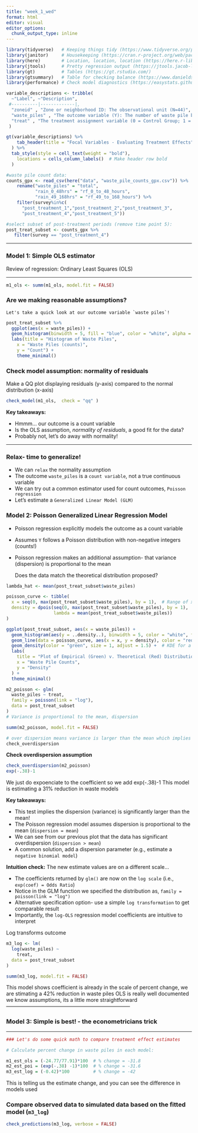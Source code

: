 ```yaml
---
title: "week_1_wed"
format: html
editor: visual
editor_options: 
  chunk_output_type: inline
---
```


```r
library(tidyverse)   # Keeping things tidy (https://www.tidyverse.org/packages/)
library(janitor)     # Housekeeping (https://cran.r-project.org/web/packages/janitor/vignettes/janitor.html)
library(here)        # Location, location, location (https://here.r-lib.org/)
library(jtools)      # Pretty regression output (https://jtools.jacob-long.com/)
library(gt)          # Tables (https://gt.rstudio.com/)
library(gtsummary)   # Table for checking balance (https://www.danieldsjoberg.com/gtsummary/)
library(performance) # Check model diagnostics (https://easystats.github.io/performance/index.html)
```

```r
variable_descriptions <- tribble(
  ~"Label", ~"Description",  
 #----------|-------------|,
  "zoneid" , "Zone or neighborhood ID: The observational unit (N=44)",   
  "waste_piles" , "The outcome variable (Y): The number of waste pile burns recorded (Range; 5, 125)",  
  "treat" , "The treatment assignment variable (0 = Control Group; 1 = Treatment Group)"
 )

gt(variable_descriptions) %>% 
    tab_header(title = "Focal Variables - Evaluating Treatment Effects"  # Add a title
  ) %>%
  tab_style(style = cell_text(weight = "bold"),
    locations = cells_column_labels()  # Make header row bold
  ) 
```


```r
#waste pile count data:
counts_gpx <- read_csv(here("data", "waste_pile_counts_gpx.csv")) %>% 
    rename("waste_piles" = "total",
           "rain_0_48hrs" = "rf_0_to_48_hours",
           "rain_49_168hrs" = "rf_49_to_168_hours") %>% 
    filter(survey%in%c(
      "post_treatment_1","post_treatment_2","post_treatment_3",
      "post_treatment_4","post_treatment_5"))

#select subset of post-treatment periods (remove time point 5):
post_treat_subset <- counts_gpx %>% 
   filter(survey == "post_treatment_4")
```


------------------------------------------------------------------------

### Model 1: Simple OLS estimator

Review of regression: Ordinary Least Squares (OLS)

------------------------------------------------------------------------

```r

m1_ols <- summ(m1_ols, model.fit = FALSE)
```

### Are we making reasonable assumptions?

    Let's take a quick look at our outcome variable `waste piles`!

```r
post_treat_subset %>%
  ggplot(aes(x = waste_piles)) +
  geom_histogram(binwidth = 5, fill = "blue", color = "white", alpha = 0.7) +
  labs(title = "Histogram of Waste Piles",
    x = "Waste Piles (counts)",
    y = "Count") +
    theme_minimal()

```

### Check model assumption: normality of residuals

Make a QQ plot displaying residuals (y-axis) compared to the normal distribution (x-axis)

```r
check_model(m1_ols,  check = "qq" )
```

**Key takeaways:** 

-   Hmmm... our outcome is a count variable 
-   Is the OLS assumption, *normality of residuals*, a good fit for the data?
-   Probably not, let's do away with normality!

------------------------------------------------------------------------

###  Relax- time to generalize!

-   We can `relax` the normality assumption
-   The outcome `waste_piles` is a `count variable`, not a true continuous variable
-   We can try out a common estimator used for count outcomes, `Poisson regression`
-   Let's estimate a `Generalized Linear Model (GLM)`

### Model 2: Poisson Generalized Linear Regression Model

-   Poisson regression explicitly models the outcome as a count variable
-   Assumes `Y` follows a Poisson distribution with non-negative integers (counts!)
-   Poisson regression makes an additional assumption- that variance (dispersion) is proportional to the mean 

    Does the data match the theoretical distribution proposed?

```r
lambda_hat <- mean(post_treat_subset$waste_piles)

poisson_curve <- tibble(
  x = seq(0, max(post_treat_subset$waste_piles), by = 1),  # Range of x values
  density = dpois(seq(0, max(post_treat_subset$waste_piles), by = 1), 
                  lambda = mean(post_treat_subset$waste_piles)) 
)

ggplot(post_treat_subset, aes(x = waste_piles)) +
  geom_histogram(aes(y = ..density..), binwidth = 5, color = "white", fill = "blue", alpha = 0.7) + 
  geom_line(data = poisson_curve, aes(x = x, y = density), color = "red", size = 1) +  # Poisson curve
  geom_density(color = "green", size = 1, adjust = 1.5) +  # KDE for a smoother curve
  labs(
    title = "Plot of Empirical (Green) v. Theoretical (Red) Distributions",
    x = "Waste Pile Counts",
    y = "Density"
  ) +
  theme_minimal()

```

```r
m2_poisson <- glm(
  waste_piles ~ treat,
  family = poisson(link = "log"),
  data = post_treat_subset
)
# Variance is proportional to the mean, dispersion

summ(m2_poisson, model.fit = FALSE)
```

```r
# over dispersion means variance is larger than the mean which implies it is not a great model
check_overdispersion
```

**Check overdispersion assumption**
```r
check_overdispersion(m2_poisson)
exp(-.38)-1
```

We just do expoenciate to the coefficient so we add exp(-.38)-1
This model is estimating a 31% reduction in waste models

**Key takeaways:**

-   This test implies the dispersion (variance) is significantly larger than the mean!
-   The Poisson regression model assumes dispersion is proportional to the mean (`dispersion = mean`)
-   We can see from our previous plot that the data has significant overdispersion (`dispersion > mean`)
-   A common solution, add a dispersion parameter (e.g., estimate a `negative binomial model`)

**Intuition check:** The new estimate values are on a different scale...

-   The coefficients returned by `glm()` are now on the `log scale` (i.e., `exp(coef) = Odds Ratio`)
-   Notice in the GLM function we specified the distribution as, `family = poisson(link = "log")`
-   Alternative specification option- use a simple `log transformation` to get comparable result
-   Importantly, the `log-OLS` regression model coefficients are intuitive to interpret

Log transforms outcome

```r
m3_log <- lm(
  log(waste_piles) ~ 
    treat, 
  data = post_treat_subset
)

summ(m3_log, model.fit = FALSE)
```

This model shows coefficient is already in the scale of percent change, we are stimating a 42% reduction in waste piles
OLS is really well documented we know assumptions, its a little more straightforward
------------------------------------------------------------------------

### Model 3: Simple is best! - the econometricians trick

------------------------------------------------------------------------

```r
### Let's do some quick math to compare treatment effect estimates

# Calculate percent change in waste piles in each model:

m1_est_ols = (-24.77/77.91)*100  # % change = -31.8
m2_est_poi = (exp(-.38) -1)*100  # % change = -31.6
m3_est_log = (-0.42)*100         # % change = -42

```
This is telling us the estimate change, and you can see the difference in models used

### Compare observed data to simulated data based on the fitted model (`m3_log`)

```r
check_predictions(m3_log, verbose = FALSE)
```


